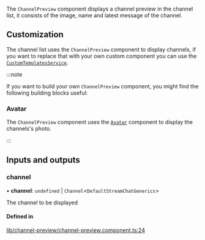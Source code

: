 The `ChannelPreview` component displays a channel preview in the channel list, it consists of the image, name and latest message of the channel.

## Customization

The channel list uses the `ChannelPreview` component to display channels, if you want to replace that with your own custom component you can use the [`CustomTemplatesService`](../services/CustomTemplatesService.mdx/#channelpreviewtemplate).

:::note

If you want to build your own `ChannelPreview` component, you might find the following building blocks useful:

### Avatar

The `ChannelPreview` component uses the [`Avatar`](./AvatarComponent.mdx) component to display the channels's photo.

:::

[//]: # "Start of generated content"
## Inputs and outputs 


### channel

• **channel**: `undefined` \| `Channel`<`DefaultStreamChatGenerics`\>

The channel to be displayed

#### Defined in

[lib/channel-preview/channel-preview.component.ts:24](https://github.com/GetStream/stream-chat-angular/blob/74c4d0a/projects/stream-chat-angular/src/lib/channel-preview/channel-preview.component.ts#L24)

[//]: # "End of generated content"

